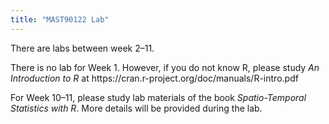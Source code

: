 ```yaml
---
title: "MAST90122 Lab"
---
```


There are labs between week 2--11. 

There is no lab for Week 1. However, if you do not know R, please study *An Introduction to R* at https://cran.r-project.org/doc/manuals/R-intro.pdf

For Week 10--11, please study lab materials of the book *Spatio-Temporal Statistics with R*. More details will be provided during the lab. 